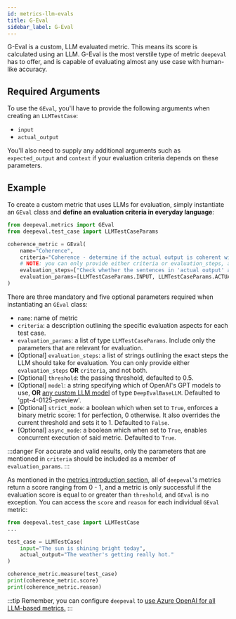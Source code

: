 ```yaml
---
id: metrics-llm-evals
title: G-Eval
sidebar_label: G-Eval
---
```


G-Eval is a custom, LLM evaluated metric. This means its score is calculated using an LLM. G-Eval is the most verstile type of metric `deepeval` has to offer, and is capable of evaluating almost any use case with human-like accuracy.

## Required Arguments

To use the `GEval`, you'll have to provide the following arguments when creating an `LLMTestCase`:

- `input`
- `actual_output`

You'll also need to supply any additional arguments such as `expected_output` and `context` if your evaluation criteria depends on these parameters.

## Example

To create a custom metric that uses LLMs for evaluation, simply instantiate an `GEval` class and **define an evaluation criteria in everyday language**:

```python
from deepeval.metrics import GEval
from deepeval.test_case import LLMTestCaseParams

coherence_metric = GEval(
    name="Coherence",
    criteria="Coherence - determine if the actual output is coherent with the input.",
    # NOTE: you can only provide either criteria or evaluation_steps, and not both
    evaluation_steps=["Check whether the sentences in 'actual output' aligns with that in 'input'"],
    evaluation_params=[LLMTestCaseParams.INPUT, LLMTestCaseParams.ACTUAL_OUTPUT],
)
```

There are three mandatory and five optional parameters required when instantiating an `GEval` class:

- `name`: name of metric
- `criteria`: a description outlining the specific evaluation aspects for each test case.
- `evaluation_params`: a list of type `LLMTestCaseParams`. Include only the parameters that are relevant for evaluation.
- [Optional] `evaluation_steps`: a list of strings outlining the exact steps the LLM should take for evaluation. You can only provide either `evaluation_steps` **OR** `criteria`, and not both.
- [Optional] `threshold`: the passing threshold, defaulted to 0.5.
- [Optional] `model`: a string specifying which of OpenAI's GPT models to use, **OR** [any custom LLM model](metrics-introduction#using-a-custom-llm) of type `DeepEvalBaseLLM`. Defaulted to 'gpt-4-0125-preview'.
- [Optional] `strict_mode`: a boolean which when set to `True`, enforces a binary metric score: 1 for perfection, 0 otherwise. It also overrides the current threshold and sets it to 1. Defaulted to `False`.
- [Optional] `async_mode`: a boolean which when set to `True`, enables concurrent execution of said metric. Defaulted to `True`.

:::danger
For accurate and valid results, only the parameters that are mentioned in `criteria` should be included as a member of `evaluation_params`.
:::

As mentioned in the [metrics introduction section](metrics-introduction), all of `deepeval`'s metrics return a score ranging from 0 - 1, and a metric is only successful if the evaluation score is equal to or greater than `threshold`, and `GEval` is no exception. You can access the `score` and `reason` for each individual `GEval` metric:

```python
from deepeval.test_case import LLMTestCase
...

test_case = LLMTestCase(
    input="The sun is shining bright today",
    actual_output="The weather's getting really hot."
)

coherence_metric.measure(test_case)
print(coherence_metric.score)
print(coherence_metric.reason)
```

:::tip
Remember, you can configure `deepeval` to [use Azure OpenAI for all LLM-based metrics.](metrics-introduction#using-azure-openai)
:::
